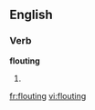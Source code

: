 ==English==

===Verb===
'''flouting'''

# {{present participle of|[[flout]]}}

[[fr:flouting]]
[[vi:flouting]]